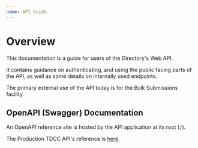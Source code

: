 ```yaml
---
name: API Guide
---
```


# Overview

This documentation is a guide for users of the Directory's Web API.

It contains guidance on authenticating, and using the public facing parts of the API, as well as some details on internally used endpoints.

The primary external use of the API today is for the Bulk Submissions facility.

## OpenAPI (Swagger) Documentation

An OpenAPI reference site is hosted by the API application at its root (`/`).

The Production TDCC API's reference is [here](https://submissions.biobankinguk.org).
